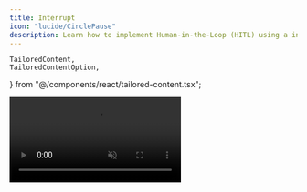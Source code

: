 ```yaml
---
title: Interrupt
icon: "lucide/CirclePause"
description: Learn how to implement Human-in-the-Loop (HITL) using a interrupt-based flow.
---
```

    TailoredContent,
    TailoredContentOption,
} from "@/components/react/tailored-content.tsx";

<video src="/images/coagents/interrupt-flow.mp4" className="rounded-lg shadow-xl" loop playsInline controls autoPlay muted />

<Callout type="info">
  Pictured above is the [coagent starter](https://github.com/copilotkit/copilotkit/tree/main/examples/coagents-starter) with
  the implementation below applied!
</Callout>


## What is this?

[LangGraph's interrupt flow](https://langchain-ai.github.io/langgraph/concepts/human_in_the_loop/) provides an intuitive way to implement Human-in-the-loop workflows.

This guide will show you how to both use `interrupt` and how to integrate it with CopilotKit.

## When should I use this?

Human-in-the-loop is a powerful way to implement complex workflows that are production ready. By having a human in the loop,
you can ensure that the agent is always making the right decisions and ultimately is being steered in the right direction.

Interrupt-based flows are a very intuitive way to implement HITL. Instead of having a node await user input before or after its execution,
nodes can be interrupted in the middle of their execution to allow for user input. The trade-off is that the agent is not aware of the 
interaction, however [CopilotKit's SDKs provide helpers to alleviate this](#make-your-agent-aware-of-interruptions).

## Implementation

<Steps>
<Step>
### Run and connect your agent
<RunAndConnectAgentSnippet />
</Step>
<Step>
  ### Install the CopilotKit SDK
  <InstallSDKSnippet components={props.components}/>
</Step>
<Step>
### Setup your agent state
We're going to have the agent ask us to name it, so we'll need a state property to store the name.

<Tabs groupId="language" items={['Python', 'TypeScript']} default="Python">
    <Tab value="Python">
        ```python title="agent/sample_agent/agent.py"
        # ...
        from copilotkit import CopilotKitState # extends MessagesState
        # ...
        
        # This is the state of the agent.
        # It inherits from the CopilotKitState properties from CopilotKit.
        class AgentState(CopilotKitState):
            agent_name: str
        ```
    </Tab>
    <Tab value="TypeScript">
        ```typescript title="agent-js/src/agent.ts"
        // ...
        import { Annotation } from "@langchain/langgraph";
        import { CopilotKitStateAnnotation } from "@copilotkit/sdk-js/langgraph";
        // ...
        
        // This is the state of the agent.
        // It inherits from the CopilotKitState properties from CopilotKit.
        export const AgentStateAnnotation = Annotation.Root({
          agent_name: Annotation<string>,
          ...CopilotKitStateAnnotation.spec,
        });
        export type AgentState = typeof AgentStateAnnotation.State;
        ```
    </Tab>
</Tabs>

</Step>
    <TailoredContent
        className="step"
        id="interrupt-type"
        header={
            <div>
                <p className="text-xl font-semibold">Choose how to display the interrupt to the user</p>
            </div>
        }
    >
        <TailoredContentOption
            id="langgraph-interrupt"
            title="As a Custom Chat UI"
            description="I'd like to display a custome UI in the chat window"
            icon={<PanelsTopLeft />}
        >
            <Step>
                ### Call `interrupt` in your LangGraph agent
                Now we can call `interrupt` in our LangGraph agent.

                <Callout type="info">
                    Your agent will not be aware of the `interrupt` interaction by default in LangGraph.

                    If you want this behavior, see the [section on it below](#make-your-agent-aware-of-interruptions).
                </Callout>

                <Tabs groupId="language" items={['Python', 'TypeScript']} default="Python">
                    <Tab value="Python">
                        ```python title="agent/sample_agent/agent.py"
                        from langgraph.types import interrupt # [!code highlight]
                        from langchain_core.messages import SystemMessage
                        from langchain_openai import ChatOpenAI
                        # ...

                        def chat_node(state: AgentState, config: RunnableConfig):
                        if not state.get("agent_name"):
                        # Interrupt and wait for the user to respond with a name
                        state["agent_name"] = interrupt("Before we start, what would you like to call me?") # [!code highlight]

                        # Tell the agent its name
                        system_message = SystemMessage(
                        content=f"You are a helpful assistant named {state.get('agent_name')}..."
                        )

                        response = ChatOpenAI(model="gpt-4o").invoke(
                        [system_message, *state["messages"]],
                        config
                        )

                        return {
                        **state,
                        "messages": response,
                    }
                        ```
                    </Tab>
                    <Tab value="TypeScript">
                        ```typescript title="agent-js/src/agent.ts"
                        import { interrupt } from "@langchain/langgraph"; // [!code highlight]
                        import { SystemMessage } from "@langchain/core/messages";
                        import { ChatOpenAI } from "@langchain/openai";
                        // ...

                        async function chat_node(state: AgentState, config: RunnableConfig) {
                        if (!state.agentName) {
                        state.agentName = await interrupt("Before we start, what would you like to call me?"); // [!code highlight]
                    }

                        // Tell the agent its name
                        const systemMessage = new SystemMessage({
                        content: `You are a helpful assistant named ${state.agentName}...`,
                    });

                        const response = await new ChatOpenAI({ model: "gpt-4o" }).invoke(
                        [systemMessage, ...state.messages],
                        config
                        );

                        return {
                        ...state,
                        messages: response,
                    };
                    }
                        ```
                    </Tab>
                </Tabs>
            </Step>
            <Step>
                ### Handle the interrupt in your frontend
                At this point, your LangGraph agent's `interrupt` will be called. However, we currently have no handling for rendering or
                responding to the interrupt in the frontend.

                To do this, we'll use the `useLangGraphInterrupt` hook, give it a component to render, and then call `resolve` with the user's response.

                ```tsx title="app/page.tsx"
                import { useLangGraphInterrupt } from "@copilotkit/react-core"; // [!code highlight]
                // ...

                const YourMainContent = () => {
                // ...
                // [!code highlight:16]
                // styles omitted for brevity
                useLangGraphInterrupt({
                    render: ({ event, resolve }) => (
                        <div>
                            <p>{event.value}</p>
                            <form onSubmit={(e) => {
                                e.preventDefault();
                                resolve((e.target as HTMLFormElement).response.value);
                            }}>
                                <input type="text" name="response" placeholder="Enter your response" />
                                <button type="submit">Submit</button>
                            </form>
                        </div>
                    )
                });
                // ...

                return <div>{/* ... */}</div>
            }
            ```

        </Step>
    </TailoredContentOption>
    <TailoredContentOption
        id="cpk-interrupt"
        title="As Message"
        description="I'd like to display the interrupt as a copilot message"
        icon={<MessageCircle />}
    >
        <Step>
            ### Call `copilotkit_interrupt` in your LangGraph agent
            Now we can call `copilotkit_interrupt` in our LangGraph agent.

            With `copilotkit_interrupt` we can render a simple message for the user to answer, or an action defined with `useCopilotAction` hook

            <Callout type="info">
                Your agent will not be aware of the `interrupt` interaction by default in LangGraph.

                If you want this behavior, see the [section on it below](#make-your-agent-aware-of-interruptions).
            </Callout>

            <Tabs groupId="implementation" items={["Message", "Action"]}>
                <Tab value="Message">
                    <div className="py-6">
                        <Tabs groupId="language" items={['Python', 'TypeScript']} default="Python">
                            <Tab value="Python">
                                ```python title="agent/sample_agent/agent.py"
                                from copilotkit.langgraph import copilotkit_interrupt # [!code highlight]
                                from langchain_core.messages import SystemMessage
                                from langchain_openai import ChatOpenAI
                                # ...

                                def chat_node(state: AgentState, config: RunnableConfig):
                                  if not state.get("agent_name"):
                                    # Interrupt and wait for the user to respond with a name
                                    answer, messages = copilotkit_interrupt(message='Before we start, what would you like to call me?') # [!code highlight]
                                    state["agent_name"] = answer

                                  # Tell the agent its name
                                  system_message = SystemMessage(
                                    content=f"You are a helpful assistant named {state.get('agent_name')}..."
                                  )

                                  response = ChatOpenAI(model="gpt-4o").invoke(
                                    [system_message, *state["messages"]],
                                    config
                                  )

                                  return {
                                    **state,
                                    "messages": response,
                                  }
                                ```
                            </Tab>
                            <Tab value="TypeScript">
                                ```typescript title="agent-js/src/agent.ts"
                                import { copilotKitInterrupt } from "@copilotkit/sdk-js/langgraph"; // [!code highlight]
                                import { SystemMessage } from "@langchain/core/messages";
                                import { ChatOpenAI } from "@langchain/openai";
                                // ...

                                async function chat_node(state: AgentState, config: RunnableConfig) {
                                  if (!state.agentName) {
                                    const { answer, messages } = copilotKitInterrupt({ message: 'Before we start, what would you like to call me?' }); // [!code highlight]
                                    state.agentName = answer
                                  }

                                  // Tell the agent its name
                                  const systemMessage = new SystemMessage({
                                    content: `You are a helpful assistant named ${state.agentName}...`,
                                  });

                                  const response = await new ChatOpenAI({ model: "gpt-4o" }).invoke(
                                    [systemMessage, ...state.messages],
                                    config
                                  );

                                  return {
                                    ...state,
                                    messages: response,
                                  };
                                }
                                ```
                            </Tab>
                        </Tabs>
                    </div>
                </Tab>
                <Tab value="Action" className="py-6">
                    Let's assume an "AskName" action that takes message as argument:

                    ```tsx title="your-component.tsx"
                    "use client" // only necessary if you are using Next.js with the App Router.
                    import { useCopilotAction } from "@copilotkit/react-core";

                    export function YourComponent() {
                      useCopilotAction({
                        name: "showCalendarMeeting",
                        description: "Displays calendar meeting information",
                        parameters: [
                          {
                              name: "message",
                              type: "string",
                              description: "The message that asks for the name",
                              required: true
                          },
                        ],
                        render: ({ status, args }) => {
                          const { message } = args;

                          return <div>{ message }</div>;
                        },
                      });

                      return (
                        <>...</>
                      );
                    }
                    ```
                    <div className="py-6">
                        <Tabs groupId="language" items={['Python', 'TypeScript']} default="Python">
                            <Tab value="Python">
                                ```python title="agent/sample_agent/agent.py"
                                from copilotkit.langgraph import copilotkit_interrupt # [!code highlight]
                                from langchain_core.messages import SystemMessage
                                from langchain_openai import ChatOpenAI
                                # ...

                                def chat_node(state: AgentState, config: RunnableConfig):
                                  if not state.get("agent_name"):
                                    # Interrupt and wait for the user to respond with a name
                                    # [!code highlight:5]
                                    answer, messages = copilotkit_interrupt(
                                     action='AskName', # The action name you defined in an existing useCopilotAction hook
                                     args={ "message": "Before we start, what would you like to call me?" } # The arguments to pass when the tool is called.
                                    )
                                    state["agent_name"] = answer

                                  # Tell the agent its name
                                  system_message = SystemMessage(
                                    content=f"You are a helpful assistant named {state.get('agent_name')}..."
                                  )

                                  response = ChatOpenAI(model="gpt-4o").invoke(
                                    [system_message, *state["messages"]],
                                    config
                                  )

                                  return {
                                    **state,
                                    "messages": response,
                                  }
                                ```
                            </Tab>
                            <Tab value="TypeScript">
                                ```typescript title="agent-js/src/agent.ts"
                                import { copilotKitInterrupt } from "@copilotkit/sdk-js/langgraph"; // [!code highlight]
                                import { SystemMessage } from "@langchain/core/messages";
                                import { ChatOpenAI } from "@langchain/openai";
                                // ...

                                async function chat_node(state: AgentState, config: RunnableConfig) {
                                  if (!state.agentName) {
                                    // [!code highlight:5]
                                    const { answer, messages } = copilotKitInterrupt({
                                      action: 'AskName', // The action name you defined in an existing useCopilotAction hook
                                      args: { message: 'Before we start, what would you like to call me?' }, // The arguments to pass when the tool is called.
                                    }); // [!code highlight]
                                    state.agentName = answer
                                  }

                                // Tell the agent its name
                                  const systemMessage = new SystemMessage({
                                    content: `You are a helpful assistant named ${state.agentName}...`,
                                  });

                                  const response = await new ChatOpenAI({ model: "gpt-4o" }).invoke(
                                    [systemMessage, ...state.messages],
                                    config
                                  );

                                  return {
                                    ...state,
                                    messages: response,
                                  };
                                }
                                ```
                            </Tab>
                        </Tabs>
                    </div>
                </Tab>
            </Tabs>
        </Step>
</TailoredContentOption>
</TailoredContent>
<Step>
### Give it a try!
Try talking to your agent, you'll see that it now pauses execution and waits for you to respond!
</Step>
</Steps>

## Make your agent aware of interruptions

By default, your agent will not be made aware of LangGraph `interrupts`. This is because the decision is not saved into the message's state.
For simple and sensitive flows, this is ideal. However, you may want to make your agent aware of these interractions.

CopilotKit's SDKs provides a helper function that will perform the interrupt and build messages that you can pass to your agent.

<Tabs groupId="language" items={['Python', 'TypeScript']} default="Python">
    <Tab value="Python">
        ```python title="agent-py/sample_agent/agent.py"
        from copilotkit import copilotkit_interrupt

        # ...
        agent_name, new_messages = copilotkit_interrupt(message="Before we start, what would you like to call me?")
        state["messages"] = state["messages"] + new_messages
        state["agent_name"] = agent_name
        # ...
        ```
    </Tab>
    <Tab value="TypeScript">
        ```typescript title="agent-js/src/agent.ts"
        import { copilotKitInterrupt } from "@copilotkit/sdk-js/langgraph";

        // ...
        const {agentName, newMessages} = copilotKitInterrupt("Before we start, what would you like to call me?");
        state.messages = [...state.messages, ...newMessages];
        state.agentName = agentName;
        // ...
        ```
    </Tab>
</Tabs>